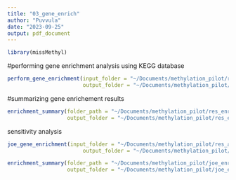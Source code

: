 ```yaml
---
title: "03_gene_enrich"
author: "Puvvula"
date: "2023-09-25"
output: pdf_document
---
```


```r
library(missMethyl)
```

#performing gene enrichment analysis using KEGG database
```r
perform_gene_enrichment(input_folder = "~/Documents/methylation_pilot/res_annotated_cell_cnt",
                        output_folder = "~/Documents/methylation_pilot/res_enriched_cell_cnt")
```

#summarizing gene enrichement results
```r
enrichment_summary(folder_path = "~/Documents/methylation_pilot/res_enriched_cell_cnt",
                   output_folder = "~/Documents/methylation_pilot/res_enriched_cell_cnt")
```

############## sensitivity analysis 
```r
joe_gene_enrichment(input_folder = "~/Documents/methylation_pilot/res_annotated_cell_cnt",
                        output_folder = "~/Documents/methylation_pilot/joe_enrichment")

enrichment_summary(folder_path = "~/Documents/methylation_pilot/joe_enrichment",
                   output_folder = "~/Documents/methylation_pilot/joe_enrichment")
```

